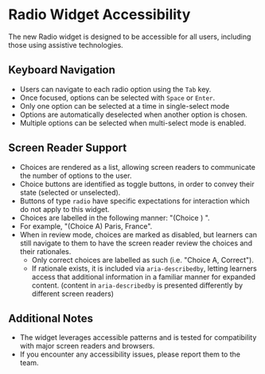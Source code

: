 
<Meta title="Widgets/RadioNew/Accessibility" />

# Radio Widget Accessibility

The new Radio widget is designed to be accessible for all users, including those using assistive technologies.

## Keyboard Navigation

-   Users can navigate to each radio option using the `Tab` key.
-   Once focused, options can be selected with `Space` or `Enter`.
-   Only one option can be selected at a time in single-select mode
   -   Options are automatically deselected when another option is chosen.
-   Multiple options can be selected when multi-select mode is enabled.

## Screen Reader Support

-   Choices are rendered as a list, allowing screen readers to communicate the number of options to the user.
-   Choice buttons are identified as toggle buttons, in order to convey their state (selected or unselected).
   -   Buttons of type `radio` have specific expectations for interaction which do not apply to this widget.
-   Choices are labelled in the following manner: "(Choice <letter>) <choice-text>".
   -   For example, "(Choice A) Paris, France".
-   When in review mode, choices are marked as disabled,
    but learners can still navigate to them to have the screen reader review the choices and their rationales.
    -   Only correct choices are labelled as such (i.e. "Choice A, Correct").
    -   If rationale exists, it is included via `aria-describedby`,
        letting learners access that additional information in a familiar manner for expanded content.
        (content in `aria-describedby` is presented differently by different screen readers)

## Additional Notes

-   The widget leverages accessible patterns and is tested for compatibility with major screen readers and browsers.
-   If you encounter any accessibility issues, please report them to the team.
